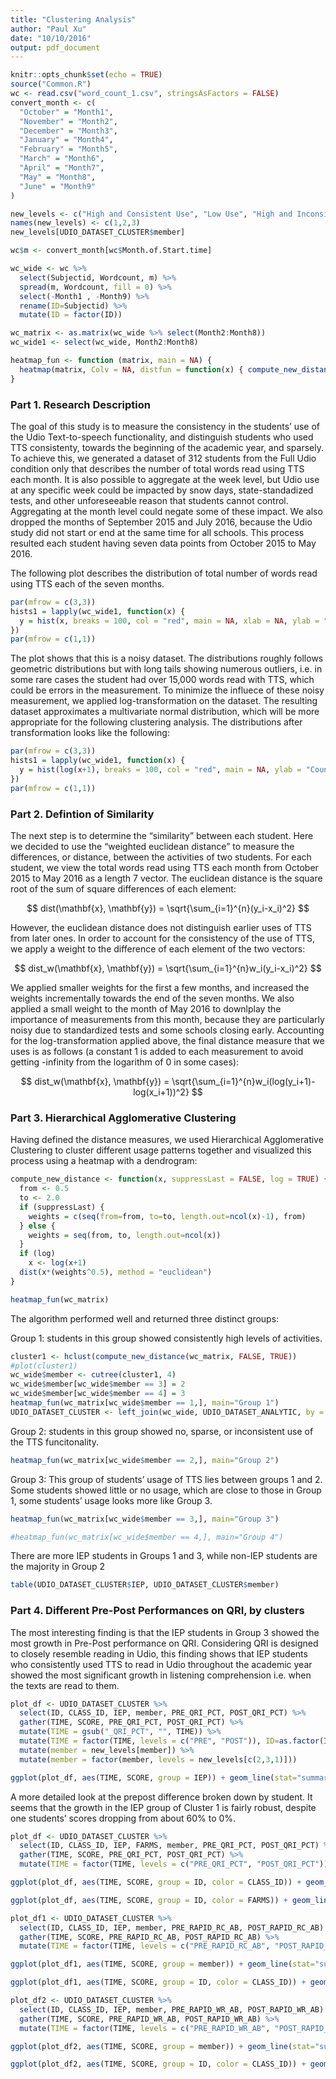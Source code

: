 ```yaml
---
title: "Clustering Analysis"
author: "Paul Xu"
date: "10/10/2016"
output: pdf_document
---
```


```r
knitr::opts_chunk$set(echo = TRUE)
source("Common.R")
wc <- read.csv("word_count_1.csv", stringsAsFactors = FALSE)
convert_month <- c(
  "October" = "Month1",
  "November" = "Month2",
  "December" = "Month3",
  "January" = "Month4",
  "February" = "Month5",
  "March" = "Month6",
  "April" = "Month7",
  "May" = "Month8",
  "June" = "Month9"
)

new_levels <- c("High and Consistent Use", "Low Use", "High and Inconsistent Use")
names(new_levels) <- c(1,2,3)
new_levels[UDIO_DATASET_CLUSTER$member]

wc$m <- convert_month[wc$Month.of.Start.time]

wc_wide <- wc %>%
  select(Subjectid, Wordcount, m) %>%
  spread(m, Wordcount, fill = 0) %>%
  select(-Month1 , -Month9) %>%
  rename(ID=Subjectid) %>%
  mutate(ID = factor(ID))

wc_matrix <- as.matrix(wc_wide %>% select(Month2:Month8))
wc_wide1 <- select(wc_wide, Month2:Month8)

heatmap_fun <- function (matrix, main = NA) {
  heatmap(matrix, Colv = NA, distfun = function(x) { compute_new_distance(x, FALSE, TRUE)}, scale = "none", symm = FALSE, zlim = c(0,8000), labRow = NA, labCol = c('Nov', 'Dec', 'Jan', 'Feb', 'Mar', 'Apr', 'May'), main = main)
}
```

### Part 1. Research Description

The goal of this study is to measure the consistency in the students' use of the Udio Text-to-speech functionality, and distinguish students who used TTS consistenty, towards the beginning of the academic year, and sparsely.  To achieve this, we generated a dataset of 312 students from the Full Udio condition only that describes the number of total words read using TTS each month.  It is also possible to aggregate at the week level, but Udio use at any specific week could be impacted by snow days, state-standadized tests, and other unforeseeable reason that students cannot control.  Aggregating at the month level could negate some of these impact.  We also dropped the months of September 2015 and July 2016, because the Udio study did not start or end at the same time for all schools.  This process resulted each student having seven data points from October 2015 to May 2016.

The following plot describes the distribution of total number of words read using TTS each of the seven months.

```r
par(mfrow = c(3,3))
hists1 = lapply(wc_wide1, function(x) {
  y = hist(x, breaks = 100, col = "red", main = NA, xlab = NA, ylab = "Count")
})
par(mfrow = c(1,1))
```

The plot shows that this is a noisy dataset. The distributions roughly follows geometric distributions but with long tails showing numerous outliers, i.e. in some rare cases the student had over 15,000 words read with TTS, which could be errors in the measurement.  To minimize the influece of these noisy measurement, we applied log-transformation on the dataset.  The resulting dataset approximates a multivariate normal distribution, which will be more appropriate for the following clustering analysis.  The distributions after transformation looks like the following:

```r
par(mfrow = c(3,3))
hists1 = lapply(wc_wide1, function(x) {
  y = hist(log(x+1), breaks = 100, col = "red", main = NA, ylab = "Count")
})
par(mfrow = c(1,1))
```

### Part 2. Defintion of Similarity

The next step is to determine the "similarity" between each student.  Here we decided to use the "weighted euclidean distance" to measure the differences, or distance, between the activities of two students.  For each student, we view the total words read using TTS each month from October 2015 to May 2016 as a length 7 vector.  The euclidean distance is the square root of the sum of square differences of each element:

$$ dist(\mathbf{x}, \mathbf{y}) = \sqrt{\sum_{i=1}^{n}(y_i-x_i)^2} $$

However, the euclidean distance does not distinguish earlier uses of TTS from later ones.  In order to account for the consistency of the use of TTS, we apply a weight to the difference of each element of the two vectors:

$$ dist_w(\mathbf{x}, \mathbf{y}) = \sqrt{\sum_{i=1}^{n}w_i(y_i-x_i)^2} $$

We applied smaller weights for the first a few months, and increased the weights incrementally towards the end of the seven months.  We also applied a small weight to the month of May 2016 to downlplay the importance of measurements from this month, because they are particularly noisy due to standardized tests and some schools closing early.  Accounting for the log-transformation applied above, the final distance measure that we uses is as follows (a constant 1 is added to each measurement to avoid getting -infinity from the logarithm of 0 in some cases):

$$ dist_w(\mathbf{x}, \mathbf{y}) = \sqrt{\sum_{i=1}^{n}w_i(log(y_i+1)-log(x_i+1))^2} $$

### Part 3. Hierarchical Agglomerative Clustering

Having defined the distance measures, we used Hierarchical Agglomerative Clustering to cluster different usage patterns together and visualized this process using a heatmap with a dendrogram:

```r
compute_new_distance <- function(x, suppressLast = FALSE, log = TRUE) {
  from <- 0.5
  to <- 2.0
  if (suppressLast) {
    weights = c(seq(from=from, to=to, length.out=ncol(x)-1), from)
  } else {
    weights = seq(from, to, length.out=ncol(x))
  }
  if (log) 
    x <- log(x+1)
  dist(x*(weights^0.5), method = "euclidean")
}

heatmap_fun(wc_matrix)
```

The algorithm performed well and returned three distinct groups:

Group 1: students in this group showed consistently high levels of activities.

```r
cluster1 <- hclust(compute_new_distance(wc_matrix, FALSE, TRUE))
#plot(cluster1)
wc_wide$member <- cutree(cluster1, 4)
wc_wide$member[wc_wide$member == 3] = 2
wc_wide$member[wc_wide$member == 4] = 3
heatmap_fun(wc_matrix[wc_wide$member == 1,], main="Group 1")
UDIO_DATASET_CLUSTER <- left_join(wc_wide, UDIO_DATASET_ANALYTIC, by = "ID")
```

Group 2: students in this group showed no, sparse, or inconsistent use of the TTS funcitonality.

```r
heatmap_fun(wc_matrix[wc_wide$member == 2,], main="Group 2")
```

Group 3: This group of students' usage of TTS lies between groups 1 and 2.  Some students showed little or no usage, which are close to those in Group 1, some students' usage looks more like Group 3.

```r
heatmap_fun(wc_matrix[wc_wide$member == 3,], main="Group 3")
```

```r
#heatmap_fun(wc_matrix[wc_wide$member == 4,], main="Group 4")
```

There are more IEP students in Groups 1 and 3, while non-IEP students are the majority in Group 2

```r
table(UDIO_DATASET_CLUSTER$IEP, UDIO_DATASET_CLUSTER$member)
```

### Part 4. Different Pre-Post Performances on QRI, by clusters

The most interesting finding is that the IEP students in Group 3 showed the most growth in Pre-Post performance on QRI.  Considering QRI is designed to closely resemble reading in Udio, this finding shows that IEP students who consistently used TTS to read in Udio throughout the academic year showed the most significant growth in listening comprehension i.e. when the texts are read to them.

```r
plot_df <- UDIO_DATASET_CLUSTER %>%
  select(ID, CLASS_ID, IEP, member, PRE_QRI_PCT, POST_QRI_PCT) %>%
  gather(TIME, SCORE, PRE_QRI_PCT, POST_QRI_PCT) %>%
  mutate(TIME = gsub("_QRI_PCT", "", TIME)) %>%
  mutate(TIME = factor(TIME, levels = c("PRE", "POST")), ID=as.factor(ID)) %>%
  mutate(member = new_levels[member]) %>%
  mutate(member = factor(member, levels = new_levels[c(2,3,1)]))

ggplot(plot_df, aes(TIME, SCORE, group = IEP)) + geom_line(stat="summary", fun.y = "mean", aes(linetype = IEP)) + facet_grid(~member) + ylab("Mean Score") + xlab(NULL)
```

A more detailed look at the prepost difference broken down by student.  It seems that the growth in the IEP group of Cluster 1 is fairly robust, despite one students' scores dropping from about 60% to 0%.

```r
plot_df <- UDIO_DATASET_CLUSTER %>%
  select(ID, CLASS_ID, IEP, FARMS, member, PRE_QRI_PCT, POST_QRI_PCT) %>%
  gather(TIME, SCORE, PRE_QRI_PCT, POST_QRI_PCT) %>%
  mutate(TIME = factor(TIME, levels = c("PRE_QRI_PCT", "POST_QRI_PCT")), ID=as.factor(ID))

ggplot(plot_df, aes(TIME, SCORE, group = ID, color = CLASS_ID)) + geom_line(stat="identity") + facet_grid(IEP~member) + ggtitle("Difference in Average QRI Score by IEP Status and Cluster") + ylab("Score in QRI")

ggplot(plot_df, aes(TIME, SCORE, group = ID, color = FARMS)) + geom_line(stat="summary", fun.y = "mean") + facet_grid(IEP~member) + ggtitle("Difference in Average QRI Score by IEP Status and Cluster") + ylab("Score in QRI")
```


```r
plot_df1 <- UDIO_DATASET_CLUSTER %>%
  select(ID, CLASS_ID, IEP, member, PRE_RAPID_RC_AB, POST_RAPID_RC_AB) %>%
  gather(TIME, SCORE, PRE_RAPID_RC_AB, POST_RAPID_RC_AB) %>%
  mutate(TIME = factor(TIME, levels = c("PRE_RAPID_RC_AB", "POST_RAPID_RC_AB")), ID=as.factor(ID))

ggplot(plot_df1, aes(TIME, SCORE, group = member)) + geom_line(stat="summary", fun.y = "mean") + facet_grid(IEP~member) + ggtitle("Difference in Reading Comprehension Score by IEP Status and Cluster") + ylab("Mean Score in QRI")

ggplot(plot_df1, aes(TIME, SCORE, group = ID, color = CLASS_ID)) + geom_line(stat="summary", fun.y = "mean") + facet_grid(IEP~member) + ggtitle("Difference in Reading Comprehension Score by IEP Status and Cluster") + ylab("Mean Score in QRI")
```

```r
plot_df2 <- UDIO_DATASET_CLUSTER %>%
  select(ID, CLASS_ID, IEP, member, PRE_RAPID_WR_AB, POST_RAPID_WR_AB) %>%
  gather(TIME, SCORE, PRE_RAPID_WR_AB, POST_RAPID_WR_AB) %>%
  mutate(TIME = factor(TIME, levels = c("PRE_RAPID_WR_AB", "POST_RAPID_WR_AB")), ID=as.factor(ID))

ggplot(plot_df2, aes(TIME, SCORE, group = member)) + geom_line(stat="summary", fun.y = "mean") + facet_grid(IEP~member) + ggtitle("Difference in Average Word Recognition Score by IEP Status and Cluster") + ylab("Mean Score in QRI")

ggplot(plot_df2, aes(TIME, SCORE, group = ID, color = CLASS_ID)) + geom_line(stat="summary", fun.y = "mean") + facet_grid(IEP~member) + ggtitle("Difference in Word Recognition Score by IEP Status and Cluster") + ylab("Mean Score in QRI")
```